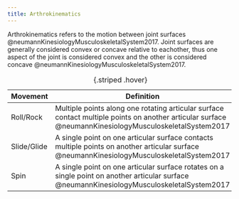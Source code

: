 ```yaml
---
title: Arthrokinematics
---
```


Arthrokinematics refers to the motion between joint surfaces @neumannKinesiologyMusculoskeletalSystem2017.
Joint surfaces are generally considered convex or concave relative to eachother, thus one aspect of the joint is considered convex and the other is considered concave @neumannKinesiologyMusculoskeletalSystem2017.

|Movement| Definition | Analogy |
|-|-|
|Roll/Rock | Multiple points along one rotating articular surface contact multiple points on another articular surface @neumannKinesiologyMusculoskeletalSystem2017 | A wheel rotating across a stretch of pavement @neumannKinesiologyMusculoskeletalSystem2017 | 
| Slide/Glide | A single point on one articular surface contacts multiple points on another articular surface @neumannKinesiologyMusculoskeletalSystem2017 | A nonrotating tire skidding across a stretch of icy pavement @neumannKinesiologyMusculoskeletalSystem2017 |
| Spin | A single point on one articular surface rotates on a single point on another articular surface @neumannKinesiologyMusculoskeletalSystem2017 | A toy top rotating on one spot on the floor @neumannKinesiologyMusculoskeletalSystem2017 |
: {.striped .hover}


